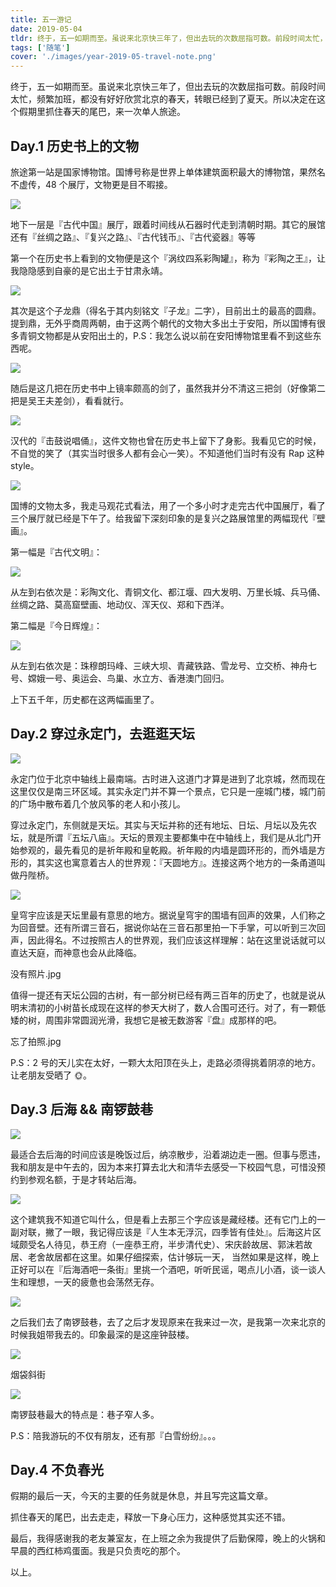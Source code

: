 ```yaml
---
title: 五一游记
date: 2019-05-04
tldr: 终于，五一如期而至。虽说来北京快三年了，但出去玩的次数屈指可数。前段时间太忙，频繁加班，都没有好好欣赏北京的春天，转眼已经到了夏天。所以决定在这个假期里抓住春天的尾巴，来一次单人旅途。
tags: ['随笔']
cover: './images/year-2019-05-travel-note.png'
---
```


终于，五一如期而至。虽说来北京快三年了，但出去玩的次数屈指可数。前段时间太忙，频繁加班，都没有好好欣赏北京的春天，转眼已经到了夏天。所以决定在这个假期里抓住春天的尾巴，来一次单人旅途。

## Day.1 历史书上的文物

旅途第一站是国家博物馆。国博号称是世界上单体建筑面积最大的博物馆，果然名不虚传，48 个展厅，文物更是目不暇接。

![](https://mmbiz.qpic.cn/mmbiz_jpg/zTkevcp2vMLTrIpQKia1p6M8Wlw2M75QJY0R7XtLYYavFO2Jhb7BmicYQO0CYHDd11EjN1F2juu3Jy89B4Xp9mzw/0?wx_fmt=jpeg)

地下一层是『古代中国』展厅，跟着时间线从石器时代走到清朝时期。其它的展馆还有『丝绸之路』、『复兴之路』、『古代钱币』、『古代瓷器』等等

第一个在历史书上看到的文物便是这个『涡纹四系彩陶罐』，称为『彩陶之王』，让我隐隐感到自豪的是它出土于甘肃永靖。

![](https://mmbiz.qpic.cn/mmbiz_jpg/zTkevcp2vMLTrIpQKia1p6M8Wlw2M75QJrz97U4HjaPLXjP2DA15R6icS8pctXibk6lHaek3eoziaLCuDkq22PXQDQ/0?wx_fmt=jpeg)

其次是这个子龙鼎（得名于其内刻铭文『子龙』二字），目前出土的最高的圆鼎。提到鼎，无外乎商周两朝，由于这两个朝代的文物大多出土于安阳，所以国博有很多青铜文物都是从安阳出土的，P.S：我怎么说以前在安阳博物馆里看不到这些东西呢。

![](https://mmbiz.qpic.cn/mmbiz_jpg/zTkevcp2vMLTrIpQKia1p6M8Wlw2M75QJj3cKOgMIzM8n6ZibfQPia1Tn6OCjqXMwGwvBKtRPcLZic83AKk1m8JkOg/0?wx_fmt=jpeg)

随后是这几把在历史书中上镜率颇高的剑了，虽然我并分不清这三把剑（好像第二把是吴王夫差剑），看看就行。

![](https://mmbiz.qpic.cn/mmbiz_jpg/zTkevcp2vMLTrIpQKia1p6M8Wlw2M75QJmscETCRLE7aabq7K8eleJf72DLYEelTwVHcHiaAwmHrLv0RaTgJxa1w/0?wx_fmt=jpeg)

汉代的『击鼓说唱俑』，这件文物也曾在历史书上留下了身影。我看见它的时候，不自觉的笑了（其实当时很多人都有会心一笑）。不知道他们当时有没有 Rap 这种 style。

![](https://mmbiz.qpic.cn/mmbiz_jpg/zTkevcp2vMLTrIpQKia1p6M8Wlw2M75QJUTZicMxjBT7rM4AkYYFXd4hwDltbs91V8WmdTW7ELO51JhJInM1SXQw/0?wx_fmt=jpeg)

国博的文物太多，我走马观花式看法，用了一个多小时才走完古代中国展厅，看了三个展厅就已经是下午了。给我留下深刻印象的是复兴之路展馆里的两幅现代『壁画』。

第一幅是『古代文明』：

![](https://mmbiz.qpic.cn/mmbiz_jpg/zTkevcp2vMLTrIpQKia1p6M8Wlw2M75QJQPfeOFcpcRdC5EaDMxfjQN14aldgcbX6dH4XBY8wlUDrpXXHAicU3aw/0?wx_fmt=jpeg)

从左到右依次是：彩陶文化、青铜文化、都江堰、四大发明、万里长城、兵马俑、丝绸之路、莫高窟壁画、地动仪、浑天仪、郑和下西洋。

第二幅是『今日辉煌』：

![](https://mmbiz.qpic.cn/mmbiz_jpg/zTkevcp2vMLTrIpQKia1p6M8Wlw2M75QJ00ekYR2P3biaTtKKXaUl4eRpXLww45Jc3Yv9V5vgJFpuOydFyzL5Oqg/0?wx_fmt=jpeg)

从左到右依次是：珠穆朗玛峰、三峡大坝、青藏铁路、雪龙号、立交桥、神舟七号、嫦娥一号、奥运会、鸟巢、水立方、香港澳门回归。

上下五千年，历史都在这两幅画里了。

## Day.2 穿过永定门，去逛逛天坛

![](https://mmbiz.qpic.cn/mmbiz_jpg/zTkevcp2vMLTrIpQKia1p6M8Wlw2M75QJAhRuCbcu4HfCp4tYaFib7meNhXmicPiaeJbzkKS2sOQ62D99vvbhepkIw/0?wx_fmt=jpeg)

永定门位于北京中轴线上最南端。古时进入这道门才算是进到了北京城，然而现在这里仅仅是南三环区域。其实永定门并不算一个景点，它只是一座城门楼，城门前的广场中散布着几个放风筝的老人和小孩儿。

穿过永定门，东侧就是天坛。其实与天坛并称的还有地坛、日坛、月坛以及先农坛，就是所谓『五坛八庙』。天坛的景观主要都集中在中轴线上，我们是从北门开始参观的，最先看见的是祈年殿和皇乾殿。祈年殿的内墙是圆环形的，而外墙是方形的，其实这也寓意着古人的世界观：『天圆地方』。连接这两个地方的一条甬道叫做丹陛桥。

![](https://mmbiz.qpic.cn/mmbiz_jpg/zTkevcp2vMLTrIpQKia1p6M8Wlw2M75QJIJ8HKHCUkLCb5Cl1Bo9I7BI8qgdol9kicBuKHegqAYunu0sMavHGpyg/0?wx_fmt=jpeg)

皇穹宇应该是天坛里最有意思的地方。据说皇穹宇的围墙有回声的效果，人们称之为回音壁。还有所谓三音石，据说你站在三音石那里拍一下手掌，可以听到三次回声，因此得名。不过按照古人的世界观，我们应该这样理解：站在这里说话就可以直达天庭，而神意也会从此降临。

没有照片.jpg

值得一提还有天坛公园的古树，有一部分树已经有两三百年的历史了，也就是说从明末清初的小树苗长成现在这样的参天大树了，数人合围可还行。对了，有一颗低矮的树，周围非常圆润光滑，我想它是被无数游客『盘』成那样的吧。

忘了拍照.jpg

P.S：2 号的天儿实在太好，一颗大太阳顶在头上，走路必须得挑着阴凉的地方。让老朋友受晒了 🌞。

## Day.3 后海 && 南锣鼓巷

![](https://mmbiz.qpic.cn/mmbiz_jpg/zTkevcp2vMLTrIpQKia1p6M8Wlw2M75QJACxpZgRYa8MS3TvXhB0icVT1vqENpa5Ou3vggWdeuNEMPMDrSXB2CDw/0?wx_fmt=jpeg)

最适合去后海的时间应该是晚饭过后，纳凉散步，沿着湖边走一圈。但事与愿违，我和朋友是中午去的，因为本来打算去北大和清华去感受一下校园气息，可惜没预约到参观名额，于是才转站后海。

![](https://mmbiz.qpic.cn/mmbiz_jpg/zTkevcp2vMLTrIpQKia1p6M8Wlw2M75QJZ3ECXaCzZHfE0Og33OeQV1WhL5MoWoHc7PQKj5OwUib0P0vFc870DVw/0?wx_fmt=jpeg)

这个建筑我不知道它叫什么，但是看上去那三个字应该是藏经楼。还有它门上的一副对联，撇了一眼，我记得应该是『人生本无浮沉，四季皆有佳处』。后海这片区域颇受名人待见，恭王府（一座恭王府，半步清代史）、宋庆龄故居、郭沫若故居、老舍故居都在这里。如果仔细探索，估计够玩一天， 当然如果是这样，晚上正好可以在『后海酒吧一条街』里挑一个酒吧，听听民谣，喝点儿小酒，谈一谈人生和理想，一天的疲惫也会荡然无存。

![](https://mmbiz.qpic.cn/mmbiz_jpg/zTkevcp2vMLTrIpQKia1p6M8Wlw2M75QJe9EtOJ3MJDhsJWDEdoHJS6XEyic6gVB1aS0J4pJibHCt97ukQmzFEWbw/0?wx_fmt=jpeg)

之后我们去了南锣鼓巷，去了之后才发现原来在我来过一次，是我第一次来北京的时候我姐带我去的。印象最深的是这座钟鼓楼。

![](https://mmbiz.qpic.cn/mmbiz_jpg/zTkevcp2vMLTrIpQKia1p6M8Wlw2M75QJjmbEnDEyLfPM1Bkk77jtib1ISzss5pNrE9GQ0picZNKnMDnMibh1slIxw/0?wx_fmt=jpeg)

烟袋斜街

![](https://mmbiz.qpic.cn/mmbiz_jpg/zTkevcp2vMLTrIpQKia1p6M8Wlw2M75QJYR3PWhAmY5xk4vQIhghPFZr4ZPjpIGf2HB49LIuzrJuibLg1zHZQyTw/0?wx_fmt=jpeg)

南锣鼓巷最大的特点是：巷子窄人多。

P.S：陪我游玩的不仅有朋友，还有那『白雪纷纷』。。。

## Day.4 不负春光

假期的最后一天，今天的主要的任务就是休息，并且写完这篇文章。

抓住春天的尾巴，出去走走，释放一下身心压力，这种感觉其实还不错。

最后，我得感谢我的老友兼室友，在上班之余为我提供了后勤保障，晚上的火锅和早晨的西红柿鸡蛋面。我是只负责吃的那个。

以上。

